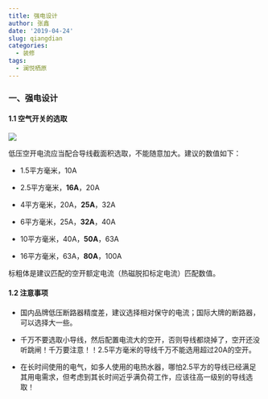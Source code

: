 ```yaml
---
title: 强电设计
author: 张鑫
date: '2019-04-24'
slug: qiangdian
categories:
  - 装修
tags:
  - 澜悦栖原
---
```

### 一、强电设计

#### 1.1 空气开关的选取

![](/images/sndevolution.jpg)


低压空开电流应当配合导线截面积选取，不能随意加大。建议的数值如下：

* 1.5平方毫米，10A

* 2.5平方毫米，**16A**，20A

* 4平方毫米，20A，**25A**，32A

* 6平方毫米，25A，**32A**，40A

* 10平方毫米，40A，**50A**，63A

* 16平方毫米，63A，**80A**，100A

标粗体是建议匹配的空开额定电流（热磁脱扣标定电流）匹配数值。

#### 1.2 注意事项

* 国内品牌低压断路器精度差，建议选择相对保守的电流；国际大牌的断路器，可以选择大一些。

* 千万不要选取小导线，然后配置电流大的空开，否则导线都烧掉了，空开还没听跳闸！千万要注意！！2.5平方毫米的导线千万不能选用超过20A的空开。

*  在长时间使用的电气，如多人使用的电热水器，哪怕2.5平方的导线已经满足其用电需求，但考虑到其长时间近乎满负荷工作，应该往高一级别的导线选取！